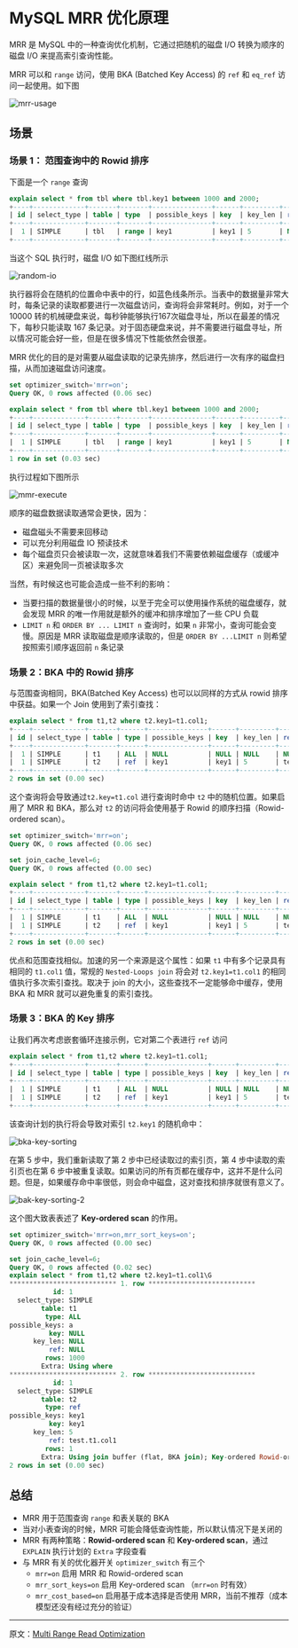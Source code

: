 # MySQL MRR 优化原理

MRR 是 MySQL 中的一种查询优化机制，它通过把随机的磁盘 I/O 转换为顺序的磁盘 I/O 来提高索引查询性能。

MRR 可以和 `range` 访问，使用 BKA (Batched Key Access) 的 `ref` 和 `eq_ref` 访问一起使用。如下图

![mrr-usage](https://mariadb.com/kb/en/multi-range-read-optimization/+image/possible-mrr-uses)

## 场景

### 场景 1： 范围查询中的  Rowid 排序

下面是一个 `range` 查询

```sql
explain select * from tbl where tbl.key1 between 1000 and 2000;
+----+-------------+-------+-------+---------------+------+---------+------+------+-----------------------+
| id | select_type | table | type  | possible_keys | key  | key_len | ref  | rows | Extra                 |
+----+-------------+-------+-------+---------------+------+---------+------+------+-----------------------+
|  1 | SIMPLE      | tbl   | range | key1          | key1 | 5       | NULL |  960 | Using index condition |
+----+-------------+-------+-------+---------------+------+---------+------+------+-----------------------+
```

当这个 SQL 执行时，磁盘 I/O 如下图红线所示

![random-io](https://mariadb.com/kb/en/multi-range-read-optimization/+image/no-mrr-access-pattern)

执行器将会在随机的位置命中表中的行，如蓝色线条所示。当表中的数据量非常大时，每条记录的读取都要进行一次磁盘访问，查询将会非常耗时。例如，对于一个 10000 转的机械硬盘来说，每秒钟能够执行167次磁盘寻址，所以在最差的情况下，每秒只能读取 167 条记录。对于固态硬盘来说，并不需要进行磁盘寻址，所以情况可能会好一些，但是在很多情况下性能依然会很差。

MRR 优化的目的是对需要从磁盘读取的记录先排序，然后进行一次有序的磁盘扫描，从而加速磁盘访问速度。

```sql
set optimizer_switch='mrr=on';
Query OK, 0 rows affected (0.06 sec)

explain select * from tbl where tbl.key1 between 1000 and 2000;
+----+-------------+-------+-------+---------------+------+---------+------+------+-------------------------------------------+
| id | select_type | table | type  | possible_keys | key  | key_len | ref  | rows | Extra                                     |
+----+-------------+-------+-------+---------------+------+---------+------+------+-------------------------------------------+
|  1 | SIMPLE      | tbl   | range | key1          | key1 | 5       | NULL |  960 | Using index condition; Rowid-ordered scan |
+----+-------------+-------+-------+---------------+------+---------+------+------+-------------------------------------------+
1 row in set (0.03 sec)
```

执行过程如下图所示

![mmr-execute](https://mariadb.com/kb/en/multi-range-read-optimization/+image/mrr-access-pattern)

顺序的磁盘数据读取通常会更快，因为：

- 磁盘磁头不需要来回移动
- 可以充分利用磁盘 IO 预读技术
- 每个磁盘页只会被读取一次，这就意味着我们不需要依赖磁盘缓存（或缓冲区）来避免同一页被读取多次

当然，有时候这也可能会造成一些不利的影响：

- 当要扫描的数据量很小的时候，以至于完全可以使用操作系统的磁盘缓存，就会发现 MRR 的唯一作用就是额外的缓冲和排序增加了一些 CPU 负载
- `LIMIT n` 和 `ORDER BY ... LIMIT n` 查询时，如果 `n` 非常小，查询可能会变慢。原因是 MRR 读取磁盘是顺序读取的，但是 `ORDER BY ...LIMIT n` 则希望按照索引顺序返回前 `n` 条记录

### 场景 2：BKA 中的 Rowid 排序

与范围查询相同，BKA(Batched Key Access) 也可以以同样的方式从 rowid 排序中获益。如果一个 Join 使用到了索引查找：

```sql
explain select * from t1,t2 where t2.key1=t1.col1;
+----+-------------+-------+------+---------------+------+---------+--------------+------+-------------+
| id | select_type | table | type | possible_keys | key  | key_len | ref          | rows | Extra       |
+----+-------------+-------+------+---------------+------+---------+--------------+------+-------------+
|  1 | SIMPLE      | t1    | ALL  | NULL          | NULL | NULL    | NULL         | 1000 | Using where |
|  1 | SIMPLE      | t2    | ref  | key1          | key1 | 5       | test.t1.col1 |    1 |             |
+----+-------------+-------+------+---------------+------+---------+--------------+------+-------------+
2 rows in set (0.00 sec)
```

这个查询将会导致通过`t2.key=t1.col` 进行查询时命中 `t2` 中的随机位置。如果启用了 MRR 和 BKA，那么对 `t2` 的访问将会使用基于 Rowid 的顺序扫描（Rowid-ordered scan）。

```sql
set optimizer_switch='mrr=on';
Query OK, 0 rows affected (0.06 sec)

set join_cache_level=6;
Query OK, 0 rows affected (0.00 sec)

explain select * from t1,t2 where t2.key1=t1.col1;
+----+-------------+-------+------+---------------+------+---------+--------------+------+--------------------------------------------------------+
| id | select_type | table | type | possible_keys | key  | key_len | ref          | rows | Extra                                                  |
+----+-------------+-------+------+---------------+------+---------+--------------+------+--------------------------------------------------------+
|  1 | SIMPLE      | t1    | ALL  | NULL          | NULL | NULL    | NULL         | 1000 | Using where                                            |
|  1 | SIMPLE      | t2    | ref  | key1          | key1 | 5       | test.t1.col1 |    1 | Using join buffer (flat, BKA join); Rowid-ordered scan |
+----+-------------+-------+------+---------------+------+---------+--------------+------+--------------------------------------------------------+
2 rows in set (0.00 sec)
```

优点和范围查找相似。加速的另一个来源是这个属性：如果 `t1` 中有多个记录具有相同的 `t1.col1` 值，常规的 `Nested-Loops join` 将会对 `t2.key1=t1.col1` 的相同值执行多次索引查找。取决于 join 的大小，这些查找不一定能够命中缓存，使用 BKA 和 MRR 就可以避免重复的索引查找。

### 场景 3：BKA 的 Key 排序

让我们再次考虑嵌套循环连接示例，它对第二个表进行 `ref` 访问

```sql
explain select * from t1,t2 where t2.key1=t1.col1;
+----+-------------+-------+------+---------------+------+---------+--------------+------+-------------+
| id | select_type | table | type | possible_keys | key  | key_len | ref          | rows | Extra       |
+----+-------------+-------+------+---------------+------+---------+--------------+------+-------------+
|  1 | SIMPLE      | t1    | ALL  | NULL          | NULL | NULL    | NULL         | 1000 | Using where |
|  1 | SIMPLE      | t2    | ref  | key1          | key1 | 5       | test.t1.col1 |    1 |             |
+----+-------------+-------+------+---------------+------+---------+--------------+------+-------------+
```

该查询计划的执行将会导致对索引 `t2.key1` 的随机命中：

![bka-key-sorting](https://mariadb.com/kb/en/multi-range-read-optimization/+image/key-sorting-regular-nl-join)

在第 5 步中，我们重新读取了第 2 步中已经读取过的索引页，第 4 步中读取的索引页也在第 6 步中被重复读取。如果访问的所有页都在缓存中，这并不是什么问题。但是，如果缓存命中率很低，则会命中磁盘，这对查找和排序就很有意义了。

![bak-key-sorting-2](https://mariadb.com/kb/en/multi-range-read-optimization/+image/key-sorting-join)

这个图大致表表述了  **Key-ordered scan** 的作用。

```sql
set optimizer_switch='mrr=on,mrr_sort_keys=on';
Query OK, 0 rows affected (0.00 sec)

set join_cache_level=6;
Query OK, 0 rows affected (0.02 sec)
explain select * from t1,t2 where t2.key1=t1.col1\G
*************************** 1. row ***************************
           id: 1
  select_type: SIMPLE
        table: t1
         type: ALL
possible_keys: a
          key: NULL
      key_len: NULL
          ref: NULL
         rows: 1000
        Extra: Using where
*************************** 2. row ***************************
           id: 1
  select_type: SIMPLE
        table: t2
         type: ref
possible_keys: key1
          key: key1
      key_len: 5
          ref: test.t1.col1
         rows: 1
        Extra: Using join buffer (flat, BKA join); Key-ordered Rowid-ordered scan
2 rows in set (0.00 sec)
```

## 总结

- MRR 用于范围查询 `range` 和表关联的 BKA
- 当对小表查询的时候，MRR 可能会降低查询性能，所以默认情况下是关闭的
- MRR 有两种策略：**Rowid-ordered scan** 和 **Key-ordered scan**，通过 `EXPLAIN` 执行计划的 `Extra` 字段查看
- 与 MRR 有关的优化器开关 `optimizer_switch` 有三个
  - `mrr=on` 启用 MRR 和 Rowid-ordered scan
  - `mrr_sort_keys=on` 启用 Key-ordered scan （`mrr=on` 时有效）
  - `mrr_cost_based=on` 启用基于成本选择是否使用 MRR，当前不推荐（成本模型还没有经过充分的验证）

---

原文：[Multi Range Read Optimization](https://mariadb.com/kb/en/multi-range-read-optimization/)

